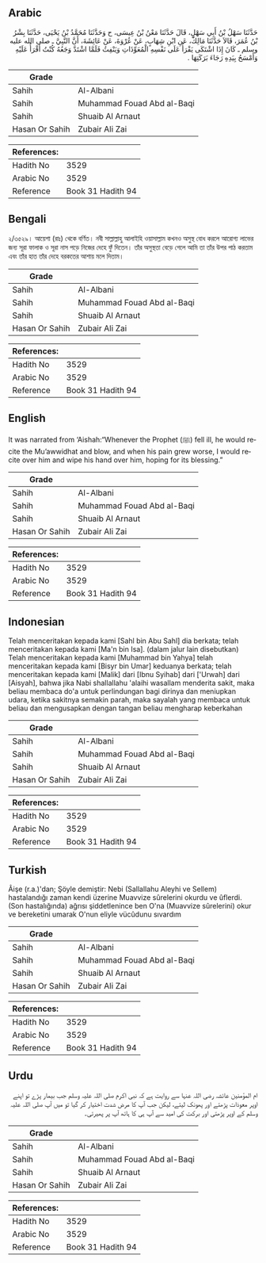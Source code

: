 ## Arabic


<div dir="rtl" lang="ar" style={{fontSize:'larger',backgroundColor:'#f8f9fa',padding:20}}>
حَدَّثَنَا سَهْلُ بْنُ أَبِي سَهْلٍ، قَالَ حَدَّثَنَا مَعْنُ بْنُ عِيسَى، ح وَحَدَّثَنَا مُحَمَّدُ بْنُ يَحْيَى، حَدَّثَنَا بِشْرُ بْنُ عُمَرَ، قَالاَ حَدَّثَنَا مَالِكٌ، عَنِ ابْنِ شِهَابٍ، عَنْ عُرْوَةَ، عَنْ عَائِشَةَ، أَنَّ النَّبِيَّ ـ صلى الله عليه وسلم ـ كَانَ إِذَا اشْتَكَى يَقْرَأُ عَلَى نَفْسِهِ الْمُعَوِّذَاتِ وَيَنْفِثُ فَلَمَّا اشْتَدَّ وَجَعُهُ كُنْتُ أَقْرَأُ عَلَيْهِ وَأَمْسَحُ بِيَدِهِ رَجَاءَ بَرَكَتِهَا ‏.‏
</div>
<div style={{backgroundColor:'#f8f9fa',padding:20, marginBottom: 10}}><table> <thead> <tr> <th>Grade</th> <th></th> </tr> </thead> <tbody> <tr><td>Sahih</td><td>Al-Albani</td></tr><tr><td>Sahih</td><td>Muhammad Fouad Abd al-Baqi</td></tr><tr><td>Sahih</td><td>Shuaib Al Arnaut</td></tr><tr><td>Hasan Or Sahih</td><td>Zubair Ali Zai</td></tr></tbody></table><table> <thead> <tr> <th>References:</th> <th></th> </tr> </thead> <tbody><tr><td>Hadith No</td><td>3529</td></tr><tr><td>Arabic No</td><td>3529</td></tr><tr><td>Reference</td><td>Book 31 Hadith 94</td></tr></tbody></table></div>

## Bengali


<div dir="ltr" lang="bn" style={{fontSize:'larger',backgroundColor:'#f8f9fa',padding:20}}>
২/৩৫২৯। আয়েশা (রাঃ) থেকে বর্ণিত। নবী সাল্লাল্লাহু আলাইহি ওয়াসাল্লাম কখনও অসুস্থ বোধ করলে আরোগ্য লাভের জন্য সূরা ফালাক ও সূরা নাস পড়ে নিজের দেহে ফুঁ দিতেন। তাঁর অসুস্থতা বেড়ে গেলে আমি তা তাঁর উপর পাঠ করতাম এবং তাঁর হাত তাঁর দেহে বরকতের আশায় মলে দিতাম।
</div>
<div style={{backgroundColor:'#f8f9fa',padding:20, marginBottom: 10}}><table> <thead> <tr> <th>Grade</th> <th></th> </tr> </thead> <tbody> <tr><td>Sahih</td><td>Al-Albani</td></tr><tr><td>Sahih</td><td>Muhammad Fouad Abd al-Baqi</td></tr><tr><td>Sahih</td><td>Shuaib Al Arnaut</td></tr><tr><td>Hasan Or Sahih</td><td>Zubair Ali Zai</td></tr></tbody></table><table> <thead> <tr> <th>References:</th> <th></th> </tr> </thead> <tbody><tr><td>Hadith No</td><td>3529</td></tr><tr><td>Arabic No</td><td>3529</td></tr><tr><td>Reference</td><td>Book 31 Hadith 94</td></tr></tbody></table></div>

## English


<div dir="ltr" lang="en" style={{fontSize:'larger',backgroundColor:'#f8f9fa',padding:20}}>
It was narrated from ‘Aishah:“Whenever the Prophet (ﷺ) fell ill, he would recite the Mu’awwidhat and blow, and when his pain grew worse, I would recite over him and wipe his hand over him, hoping for its blessing.”
</div>
<div style={{backgroundColor:'#f8f9fa',padding:20, marginBottom: 10}}><table> <thead> <tr> <th>Grade</th> <th></th> </tr> </thead> <tbody> <tr><td>Sahih</td><td>Al-Albani</td></tr><tr><td>Sahih</td><td>Muhammad Fouad Abd al-Baqi</td></tr><tr><td>Sahih</td><td>Shuaib Al Arnaut</td></tr><tr><td>Hasan Or Sahih</td><td>Zubair Ali Zai</td></tr></tbody></table><table> <thead> <tr> <th>References:</th> <th></th> </tr> </thead> <tbody><tr><td>Hadith No</td><td>3529</td></tr><tr><td>Arabic No</td><td>3529</td></tr><tr><td>Reference</td><td>Book 31 Hadith 94</td></tr></tbody></table></div>

## Indonesian


<div dir="ltr" lang="id" style={{fontSize:'larger',backgroundColor:'#f8f9fa',padding:20}}>
Telah menceritakan kepada kami [Sahl bin Abu Sahl] dia berkata; telah menceritakan kepada kami [Ma'n bin Isa]. (dalam jalur lain disebutkan) Telah menceritakan kepada kami [Muhammad bin Yahya] telah menceritakan kepada kami [Bisyr bin Umar] keduanya berkata; telah menceritakan kepada kami [Malik] dari [Ibnu Syihab] dari ['Urwah] dari [Aisyah], bahwa jika Nabi shallallahu 'alaihi wasallam menderita sakit, maka beliau membaca do'a untuk perlindungan bagi dirinya dan meniupkan udara, ketika sakitnya semakin parah, maka sayalah yang membaca untuk beliau dan mengusapkan dengan tangan beliau mengharap keberkahan
</div>
<div style={{backgroundColor:'#f8f9fa',padding:20, marginBottom: 10}}><table> <thead> <tr> <th>Grade</th> <th></th> </tr> </thead> <tbody> <tr><td>Sahih</td><td>Al-Albani</td></tr><tr><td>Sahih</td><td>Muhammad Fouad Abd al-Baqi</td></tr><tr><td>Sahih</td><td>Shuaib Al Arnaut</td></tr><tr><td>Hasan Or Sahih</td><td>Zubair Ali Zai</td></tr></tbody></table><table> <thead> <tr> <th>References:</th> <th></th> </tr> </thead> <tbody><tr><td>Hadith No</td><td>3529</td></tr><tr><td>Arabic No</td><td>3529</td></tr><tr><td>Reference</td><td>Book 31 Hadith 94</td></tr></tbody></table></div>

## Turkish


<div dir="ltr" lang="tr" style={{fontSize:'larger',backgroundColor:'#f8f9fa',padding:20}}>
Âişe (r.a.)'dan; Şöyle demiştir: Nebi (Sallallahu Aleyhi ve Sellem) hastalandığı zaman kendi üzerine Muavvize sûrelerini okurdu ve ûflerdi. (Son hastalığında) ağrısı şiddetlenince ben O'na (Muavvize sûrelerini) okur ve bereketini umarak O'nun eliyle vücûdunu sıvardım
</div>
<div style={{backgroundColor:'#f8f9fa',padding:20, marginBottom: 10}}><table> <thead> <tr> <th>Grade</th> <th></th> </tr> </thead> <tbody> <tr><td>Sahih</td><td>Al-Albani</td></tr><tr><td>Sahih</td><td>Muhammad Fouad Abd al-Baqi</td></tr><tr><td>Sahih</td><td>Shuaib Al Arnaut</td></tr><tr><td>Hasan Or Sahih</td><td>Zubair Ali Zai</td></tr></tbody></table><table> <thead> <tr> <th>References:</th> <th></th> </tr> </thead> <tbody><tr><td>Hadith No</td><td>3529</td></tr><tr><td>Arabic No</td><td>3529</td></tr><tr><td>Reference</td><td>Book 31 Hadith 94</td></tr></tbody></table></div>

## Urdu


<div dir="rtl" lang="ur" style={{fontSize:'larger',backgroundColor:'#f8f9fa',padding:20}}>
ام المؤمنین عائشہ رضی اللہ عنہا سے روایت ہے کہ نبی اکرم صلی اللہ علیہ وسلم جب بیمار پڑے تو اپنے اوپر معوذات پڑھتے اور پھونک لیتے، لیکن جب آپ کا مرض شدت اختیار کر گیا تو میں آپ صلی اللہ علیہ وسلم کے اوپر پڑھتی اور برکت کی امید سے آپ ہی کا ہاتھ آپ پر پھیرتی۔
</div>
<div style={{backgroundColor:'#f8f9fa',padding:20, marginBottom: 10}}><table> <thead> <tr> <th>Grade</th> <th></th> </tr> </thead> <tbody> <tr><td>Sahih</td><td>Al-Albani</td></tr><tr><td>Sahih</td><td>Muhammad Fouad Abd al-Baqi</td></tr><tr><td>Sahih</td><td>Shuaib Al Arnaut</td></tr><tr><td>Hasan Or Sahih</td><td>Zubair Ali Zai</td></tr></tbody></table><table> <thead> <tr> <th>References:</th> <th></th> </tr> </thead> <tbody><tr><td>Hadith No</td><td>3529</td></tr><tr><td>Arabic No</td><td>3529</td></tr><tr><td>Reference</td><td>Book 31 Hadith 94</td></tr></tbody></table></div>